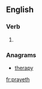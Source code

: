==English==

===Verb===
{{head|en}}

# {{context|archaic|lang=en}} {{en-third-person singular of|pray}}

===Anagrams===
* [[therapy#English|therapy]]

[[fr:prayeth]]